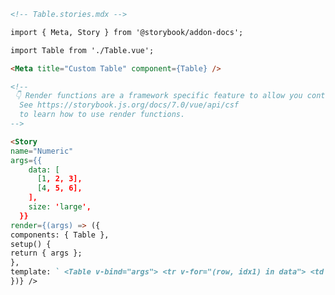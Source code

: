 ```md
<!-- Table.stories.mdx -->

import { Meta, Story } from '@storybook/addon-docs';

import Table from './Table.vue';

<Meta title="Custom Table" component={Table} />

<!--
 👇 Render functions are a framework specific feature to allow you control on how the component renders.
  See https://storybook.js.org/docs/7.0/vue/api/csf
  to learn how to use render functions.
-->

<Story
name="Numeric"
args={{
    data: [
      [1, 2, 3],
      [4, 5, 6],
    ],
    size: 'large',
  }}
render={(args) => ({
components: { Table },
setup() {
return { args };
},
template: ` <Table v-bind="args"> <tr v-for="(row, idx1) in data"> <td v-for="(col, idx2) in row"> {{ data[idx1][idx2] }} </td> </tr> </Table>`,
})} />
```
